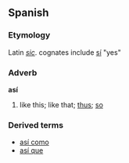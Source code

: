 ==Spanish==
===Etymology===
Latin ''[[sic]]''. cognates include [[sí]] "yes"
===Adverb===
'''así'''

# like this; like that; [[thus]]; [[so]]

===Derived terms===
*[[así como]]
*[[así que]]
